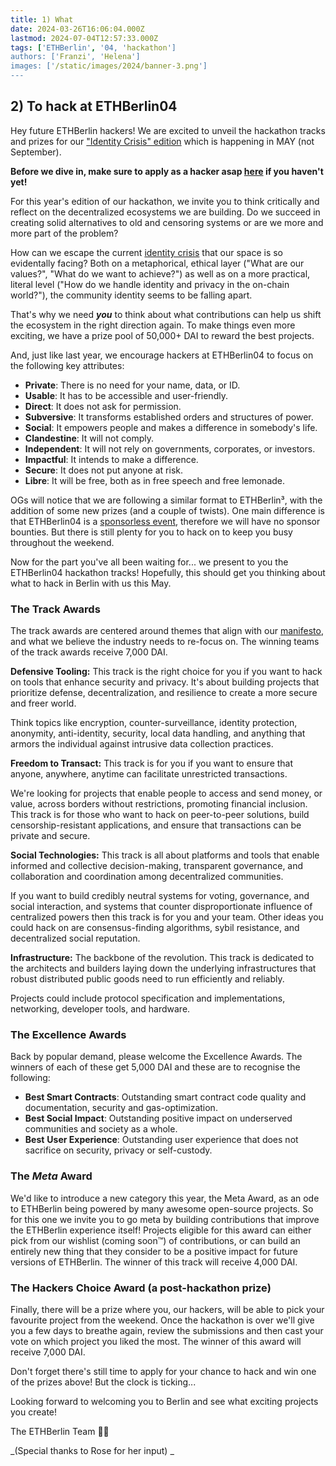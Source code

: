 ```yaml
---
title: 1) What
date: 2024-03-26T16:06:04.000Z
lastmod: 2024-07-04T12:57:33.000Z
tags: ['ETHBerlin', '04, 'hackathon']
authors: ['Franzi', 'Helena']
images: ['/static/images/2024/banner-3.png']
---
```


## 2) To hack at ETHBerlin04

Hey future ETHBerlin hackers! We are excited to unveil the hackathon tracks and prizes for our ["Identity Crisis" edition](https://ethberlin.org/manifesto/) which is happening in MAY (not September).

**Before we dive in, make sure to apply as a hacker asap **[**here**](https://visas.ethberlin.org/ethberlin/4/)** if you haven't yet!**

For this year's edition of our hackathon, we invite you to think critically and reflect on the decentralized ecosystems we are building. Do we succeed in creating solid alternatives to old and censoring systems or are we more and more part of the problem?

How can we escape the current [identity crisis](https://polynya.mirror.xyz/ptscXuh3J3KOj2uJAn0vrEanpn2nauwA7iytYZ4cM9U) that our space is so evidentally facing? Both on a metaphorical, ethical layer ("What are our values?", "What do we want to achieve?") as well as on a more practical, literal level ("How do we handle identity and privacy in the on-chain world?"), the community identity seems to be falling apart.

That's why we need **_you_** to think about what contributions can help us shift the ecosystem in the right direction again. To make things even more exciting, we have a prize pool of 50,000+ DAI to reward the best projects.

And, just like last year, we encourage hackers at ETHBerlin04 to focus on the following key attributes:

- **Private**: There is no need for your name, data, or ID.
- **Usable**: It has to be accessible and user-friendly.
- **Direct**: It does not ask for permission.
- **Subversive**: It transforms established orders and structures of power.
- **Social**: It empowers people and makes a difference in somebody's life.
- **Clandestine**: It will not comply.
- **Independent**: It will not rely on governments, corporates, or investors.
- **Impactful**: It intends to make a difference.
- **Secure**: It does not put anyone at risk.
- **Libre**: It will be free, both as in free speech and free lemonade.

OGs will notice that we are following a similar format to ETHBerlin³, with the addition of some new prizes (and a couple of twists). One main difference is that ETHBerlin04 is a [sponsorless event](/blog/2024/announcing-our-ethberlin04-experiment), therefore we will have no sponsor bounties. But there is still plenty for you to hack on to keep you busy throughout the weekend.

Now for the part you've all been waiting for... we present to you the ETHBerlin04 hackathon tracks! Hopefully, this should get you thinking about what to hack in Berlin with us this May.

### **The Track Awards**

The track awards are centered around themes that align with our [manifesto](https://ethberlin.org/manifesto/), and what we believe the industry needs to re-focus on. The winning teams of the track awards receive 7,000 DAI.

**Defensive Tooling:** This track is the right choice for you if you want to hack on tools that enhance security and privacy. It's about building projects that prioritize defense, decentralization, and resilience to create a more secure and freer world.

Think topics like encryption, counter-surveillance, identity protection, anonymity, anti-identity, security, local data handling, and anything that armors the individual against intrusive data collection practices.

**Freedom to Transact:** This track is for you if you want to ensure that anyone, anywhere, anytime can facilitate unrestricted transactions.

We're looking for projects that enable people to access and send money, or value, across borders without restrictions, promoting financial inclusion. This track is for those who want to hack on peer-to-peer solutions, build censorship-resistant applications, and ensure that transactions can be private and secure.

**Social Technologies:** This track is all about platforms and tools that enable informed and collective decision-making, transparent governance, and collaboration and coordination among decentralized communities.

If you want to build credibly neutral systems for voting, governance, and social interaction, and systems that counter disproportionate influence of centralized powers then this track is for you and your team. Other ideas you could hack on are consensus-finding algorithms, sybil resistance, and decentralized social reputation.

**Infrastructure:** The backbone of the revolution. This track is dedicated to the architects and builders laying down the underlying infrastructures that robust distributed public goods need to run efficiently and reliably.

Projects could include protocol specification and implementations, networking, developer tools, and hardware.

### The Excellence Awards

Back by popular demand, please welcome the Excellence Awards. The winners of each of these get 5,000 DAI and these are to recognise the following:

- **Best Smart Contracts**: Outstanding smart contract code quality and documentation, security and gas-optimization.
- **Best Social Impact**: Outstanding positive impact on underserved communities and society as a whole.
- **Best** **User Experience**: Outstanding user experience that does not sacrifice on security, privacy or self-custody.

### The _Meta_ Award

We'd like to introduce a new category this year, the Meta Award, as an ode to ETHBerlin being powered by many awesome open-source projects. So for this one we invite you to go meta by building contributions that improve the ETHBerlin experience itself! Projects eligible for this award can either pick from our wishlist (coming soon™) of contributions, or can build an entirely new thing that they consider to be a positive impact for future versions of ETHBerlin. The winner of this track will receive 4,000 DAI.

### The Hackers Choice Award (a post-hackathon prize)

Finally, there will be a prize where you, our hackers, will be able to pick your favourite project from the weekend. Once the hackathon is over we'll give you a few days to breathe again, review the submissions and then cast your vote on which project you liked the most. The winner of this award will receive 7,000 DAI.

Don't forget there's still time to apply for your chance to hack and win one of the prizes above! But the clock is ticking...

Looking forward to welcoming you to Berlin and see what exciting projects you create!

The ETHBerlin Team 🖤💛

_(Special thanks to Rose for her input) _
